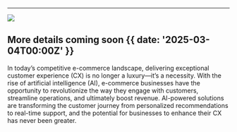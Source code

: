 

---

![](@/images/commit-suggestions.png)

## More details coming soon {{ date: '2025-03-04T00:00Z' }}

In today’s competitive e-commerce landscape, delivering exceptional customer experience (CX) is no longer a luxury—it’s a necessity. With the rise of artificial intelligence (AI), e-commerce businesses have the opportunity to revolutionize the way they engage with customers, streamline operations, and ultimately boost revenue. AI-powered solutions are transforming the customer journey from personalized recommendations to real-time support, and the potential for businesses to enhance their CX has never been greater.
